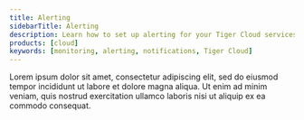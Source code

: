 ```yaml
---
title: Alerting
sidebarTitle: Alerting
description: Learn how to set up alerting for your Tiger Cloud services
products: [cloud]
keywords: [monitoring, alerting, notifications, Tiger Cloud]
---
```


Lorem ipsum dolor sit amet, consectetur adipiscing elit, sed do eiusmod tempor incididunt ut labore et dolore magna aliqua. Ut enim ad minim veniam, quis nostrud exercitation ullamco laboris nisi ut aliquip ex ea commodo consequat.